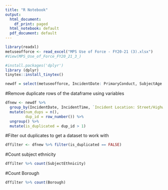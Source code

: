 ```yaml
---
title: "R Notebook"
output:
  html_document:
    df_print: paged
  html_notebook: default
  pdf_document: default
---
```


```r
library(readxl)
metuseofforce <- read_excel("MPS Use of Force - FY20-21 (3).xlsx")
#View(MPS_Use_of_Force_FY20_21_3_)
```

```r
#install.packages('dplyr')
library (dplyr)
tinytex::install_tinytex()

newdf = select(metuseofforce, IncidentDate: PrimaryConduct, SubjectAge:MentalDisability)
```


#Remove duplicate rows of the dataframe using variables 

```r
dfnew <- newdf %>% 
  group_by(IncidentDate, IncidentTime, `Incident Location: Street/Highway`, `Incident Location: Public Transport`, `Incident Location: Retail Premises`, `Incident Location: Open ground (e.g. park, car park, field)`, `Incident Location: Licensed Premises`, `Incident Location: Sports or Event Stadia`, `Incident Location: Hospital/A&E (non-mental-health setting)`, `Incident Location: Mental Health Setting`, `Incident Location: Police vehicle with prisoner handling cage`, `Incident Location: Police vehicle without prisoner handling cage`, `Incident Location: Dwelling`, `Incident Location: Police station (excluding custody block)`, `Incident Location: Custody Block`, `Incident Location: Ambulance`, `Incident Location: Other`, Borough, SubjectAge, SubjectEthnicity, SubjectGender, PhysicalDisability, MentalDisability) %>% 
  mutate(num_dups = n(), 
         dup_id = row_number()) %>% 
  ungroup() %>% 
  mutate(is_duplicated = dup_id > 1)
```

#Filter out duplicates to get a dataset to work with

```r
dffilter <- dfnew %>% filter(is_duplicated == FALSE)
```

#Count subject ethnicity 

```r
dffilter %>% count(SubjectEthnicity)
```

#Count Borough 

```r
dffilter %>% count(Borough)
```


